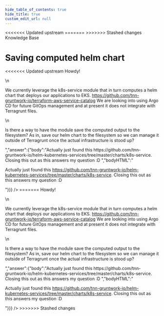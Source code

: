 ```yaml
---
hide_table_of_contents: true
hide_title: true
custom_edit_url: null
---
```



<head>
<<<<<<< Updated upstream
  <link rel="canonical" href="https://github.com/tnn-gruntwork-io/knowledge-base/discussions/175" />
=======
  <link rel="canonical" href="https://github.com/tnn-gruntwork-io/knowledge-base/discussions/175" />
>>>>>>> Stashed changes
</head>

<CenterLayout>
<span className="searchCategory">Knowledge Base</span>
<h1>Saving computed helm chart</h1>
<<<<<<< Updated upstream
<GitHub discussion={{"id":"D_kwDOF8slf84AOvOY","number":175,"author":{"login":"davidperez-akido"},"title":"Saving computed helm chart","body":"Howdy!\r\n\r\nWe currently leverage the k8s-service module that in turn computes a helm chart that deploys our applications to EKS. https://github.com/tnn-gruntwork-io/terraform-aws-service-catalog We are looking into using Argo CD for future GitOps management and at present it does not integrate with Terragrunt files. \r\n\r\nIs there a way to have the module save the computed output to the filesystem? As in, save our helm chart to the filesystem so we can manage it outside of Terragrunt once the actual infrastructure is stood up? ","bodyHTML":"<p dir=\"auto\">Howdy!</p>\n<p dir=\"auto\">We currently leverage the k8s-service module that in turn computes a helm chart that deploys our applications to EKS. <a href=\"https://github.com/tnn-gruntwork-io/terraform-aws-service-catalog\">https://github.com/tnn-gruntwork-io/terraform-aws-service-catalog</a> We are looking into using Argo CD for future GitOps management and at present it does not integrate with Terragrunt files.</p>\n<p dir=\"auto\">Is there a way to have the module save the computed output to the filesystem? As in, save our helm chart to the filesystem so we can manage it outside of Terragrunt once the actual infrastructure is stood up?</p>","answer":{"body":"Actually just found this https://github.com/tnn-gruntwork-io/helm-kubernetes-services/tree/master/charts/k8s-service. Closing this out as this answers my question :D ","bodyHTML":"<p dir=\"auto\">Actually just found this <a href=\"https://github.com/tnn-gruntwork-io/helm-kubernetes-services/tree/master/charts/k8s-service\">https://github.com/tnn-gruntwork-io/helm-kubernetes-services/tree/master/charts/k8s-service</a>. Closing this out as this answers my question :D</p>"}}} />
=======
<GitHub discussion={{"id":"D_kwDOF8slf84AOvOY","number":175,"author":{"login":"davidperez-akido"},"title":"Saving computed helm chart","body":"Howdy!\r\n\r\nWe currently leverage the k8s-service module that in turn computes a helm chart that deploys our applications to EKS. https://github.com/tnn-gruntwork-io/terraform-aws-service-catalog We are looking into using Argo CD for future GitOps management and at present it does not integrate with Terragrunt files. \r\n\r\nIs there a way to have the module save the computed output to the filesystem? As in, save our helm chart to the filesystem so we can manage it outside of Terragrunt once the actual infrastructure is stood up? ","bodyHTML":"<p dir=\"auto\">Howdy!</p>\n<p dir=\"auto\">We currently leverage the k8s-service module that in turn computes a helm chart that deploys our applications to EKS. <a href=\"https://github.com/tnn-gruntwork-io/terraform-aws-service-catalog\">https://github.com/tnn-gruntwork-io/terraform-aws-service-catalog</a> We are looking into using Argo CD for future GitOps management and at present it does not integrate with Terragrunt files.</p>\n<p dir=\"auto\">Is there a way to have the module save the computed output to the filesystem? As in, save our helm chart to the filesystem so we can manage it outside of Terragrunt once the actual infrastructure is stood up?</p>","answer":{"body":"Actually just found this https://github.com/tnn-gruntwork-io/helm-kubernetes-services/tree/master/charts/k8s-service. Closing this out as this answers my question :D ","bodyHTML":"<p dir=\"auto\">Actually just found this <a href=\"https://github.com/tnn-gruntwork-io/helm-kubernetes-services/tree/master/charts/k8s-service\">https://github.com/tnn-gruntwork-io/helm-kubernetes-services/tree/master/charts/k8s-service</a>. Closing this out as this answers my question :D</p>"}}} />
>>>>>>> Stashed changes

</CenterLayout>
  

<!-- ##DOCS-SOURCER-START
{
  "sourcePlugin": "github-discussions",
  "hash": "9f8191c5d4ed0fa8eb4cabfcee9c3389"
}
##DOCS-SOURCER-END -->

